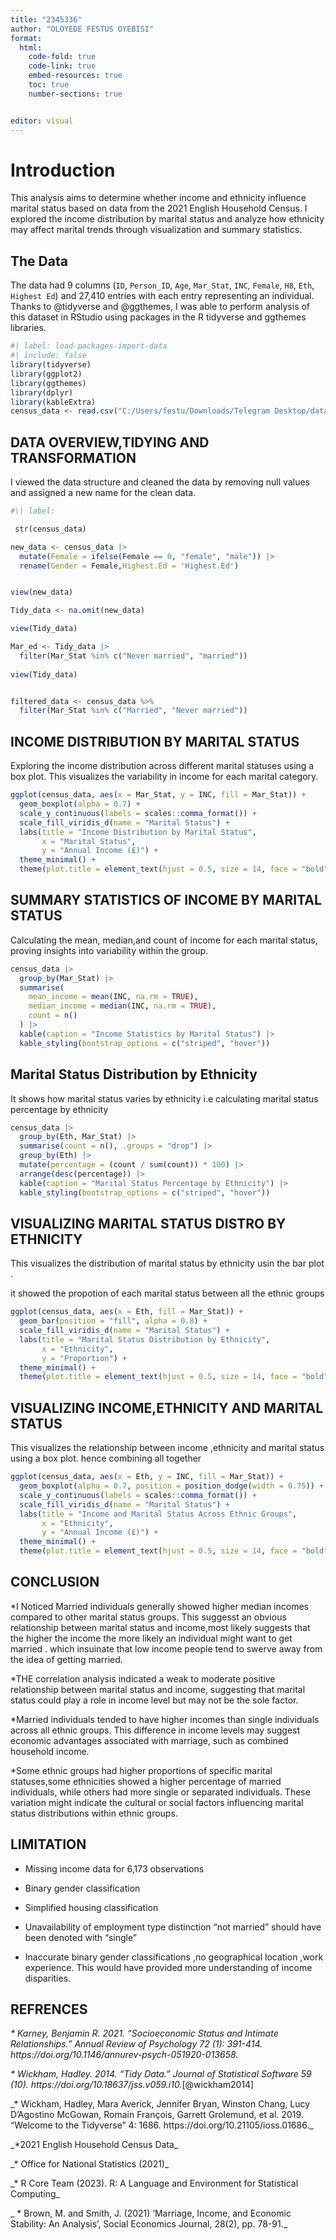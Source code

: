 ---
title: "2345336"
author: "OLOYEDE FESTUS OYEBISI"
format: 
  html:
    code-fold: true
    code-link: true
    embed-resources: true
    toc: true
    number-sections: true


editor: visual
---

# Introduction

This analysis aims to determine whether income and ethnicity influence marital status based on data from the 2021 English Household Census. I explored the income distribution by marital status and analyze how ethnicity may affect marital trends through visualization and summary statistics.

## The Data

The data had 9 columns (`ID`, `Person_ID`, `Age`, `Mar_Stat`, `INC`, `Female`, `H8`, `Eth`, `Highest Ed`) and 27,410 entries with each entry representing an individual. Thanks to @tidyverse and @ggthemes, I was able to perform analysis of this dataset in RStudio using packages in the R tidyverse and ggthemes libraries.

```{r}
#| label: load-packages-import-data
#| include: false
library(tidyverse)
library(ggplot2)
library(ggthemes)
library(dplyr)
library(kableExtra)
census_data <- read.csv("C:/Users/festu/Downloads/Telegram Desktop/data(45).csv")
```

## DATA OVERVIEW,TIDYING AND TRANSFORMATION

I viewed the data structure and cleaned the data by removing null values and assigned a new name for the clean data.

```{r}
#\| label: 

 str(census_data)

new_data <- census_data |>
  mutate(Female = ifelse(Female == 0, "female", "male")) |>
  rename(Gender = Female,Highest.Ed = 'Highest.Ed')


view(new_data)

Tidy_data <- na.omit(new_data)

view(Tidy_data)

Mar_ed <- Tidy_data |>
  filter(Mar_Stat %in% c("Never married", "married"))
  
view(Tidy_data)


filtered_data <- census_data %>%
  filter(Mar_Stat %in% c("Married", "Never married"))
```

## INCOME DISTRIBUTION BY MARITAL STATUS

Exploring the income distribution across different marital statuses using a box plot. This visualizes the variability in income for each marital category.

```{r}

ggplot(census_data, aes(x = Mar_Stat, y = INC, fill = Mar_Stat)) +
  geom_boxplot(alpha = 0.7) +
  scale_y_continuous(labels = scales::comma_format()) +
  scale_fill_viridis_d(name = "Marital Status") +
  labs(title = "Income Distribution by Marital Status",
       x = "Marital Status",
       y = "Annual Income (£)") +
  theme_minimal() +
  theme(plot.title = element_text(hjust = 0.5, size = 14, face = "bold"))
```

## SUMMARY STATISTICS OF INCOME BY MARITAL STATUS

Calculating the mean, median,and count of income for each marital status, proving insights into variability within the group.

```{r}
census_data |>
  group_by(Mar_Stat) |>
  summarise(
    mean_income = mean(INC, na.rm = TRUE),
    median_income = median(INC, na.rm = TRUE),
    count = n()
  ) |>
  kable(caption = "Income Statistics by Marital Status") |>
  kable_styling(bootstrap_options = c("striped", "hover"))
```

## Marital Status Distribution by Ethnicity

It shows how marital status varies by ethnicity i.e calculating marital status percentage by ethnicity

```{r}
census_data |>
  group_by(Eth, Mar_Stat) |>
  summarise(count = n(), .groups = "drop") |>
  group_by(Eth) |>
  mutate(percentage = (count / sum(count)) * 100) |>
  arrange(desc(percentage)) |>
  kable(caption = "Marital Status Percentage by Ethnicity") |>
  kable_styling(bootstrap_options = c("striped", "hover"))

```

## VISUALIZING MARITAL STATUS DISTRO BY ETHNICITY

This visualizes the distribution of marital status by ethnicity usin the bar plot .

it showed the propotion of each marital status between all the ethnic groups

```{r}
ggplot(census_data, aes(x = Eth, fill = Mar_Stat)) +
  geom_bar(position = "fill", alpha = 0.8) +
  scale_fill_viridis_d(name = "Marital Status") +
  labs(title = "Marital Status Distribution by Ethnicity",
       x = "Ethnicity",
       y = "Proportion") +
  theme_minimal() +
  theme(plot.title = element_text(hjust = 0.5, size = 14, face = "bold"))
```

## VISUALIZING INCOME,ETHNICITY AND MARITAL STATUS

This visualizes the relationship between income ,ethnicity and marital status using a box plot. hence combining all together

```{r}
ggplot(census_data, aes(x = Eth, y = INC, fill = Mar_Stat)) +
  geom_boxplot(alpha = 0.7, position = position_dodge(width = 0.75)) +
  scale_y_continuous(labels = scales::comma_format()) +
  scale_fill_viridis_d(name = "Marital Status") +
  labs(title = "Income and Marital Status Across Ethnic Groups",
       x = "Ethnicity",
       y = "Annual Income (£)") +
  theme_minimal() +
  theme(plot.title = element_text(hjust = 0.5, size = 14, face = "bold"))
```

## CONCLUSION

\*I Noticed Married individuals generally showed higher median incomes compared to other marital status groups. This suggesst an obvious relationship between marital status and income,most likely suggests that the higher the income the more likely an individual might want to get married . which insuinate that low income people tend to swerve away from the idea of getting married.

\*THE correlation analysis indicated a weak to moderate positive relationship between marital status and income, suggesting that marital status could play a role in income level but may not be the sole factor.

\*Married individuals tended to have higher incomes than single individuals across all ethnic groups. This difference in income levels may suggest economic advantages associated with marriage, such as combined household income.

\*Some ethnic groups had higher proportions of specific marital statuses,some ethnicities showed a higher percentage of married individuals, while others had more single or separated individuals. These variation might indicate the cultural or social factors influencing marital status distributions within ethnic groups.

## LIMITATION

-   Missing income data for 6,173 observations

-   Binary gender classification

-   Simplified housing classification

-   Unavailability of employment type distinction "not married " should have been denoted with "single"

-   Inaccurate binary gender classifications ,no geographical location ,work experience. This would have provided more understanding of income disparities.

## REFRENCES

*\* Karney, Benjamin R. 2021. "Socioeconomic Status and Intimate Relationships." Annual Review of Psychology 72 (1): 391-414. https://doi.org/10.1146/annurev-psych-051920-013658.*

*\* Wickham, Hadley. 2014. "Tidy Data." Journal of Statistical Software 59 (10). https://doi.org/10.18637/jss.v059.i10.*[@wickham2014]

\_\* Wickham, Hadley, Mara Averick, Jennifer Bryan, Winston Chang, Lucy D'Agostino McGowan, Romain François, Garrett Grolemund, et al. 2019. "Welcome to the Tidyverse" 4: 1686. https://doi.org/10.21105/ioss.01686.\_

\_\*2021 English Household Census Data\_

\_\* Office for National Statistics (2021)\_

\_\* R Core Team (2023). R: A Language and Environment for Statistical Computing\_

\_ \* Brown, M. and Smith, J. (2021) 'Marriage, Income, and Economic Stability: An Analysis', Social Economics Journal, 28(2), pp. 78-91.\_
